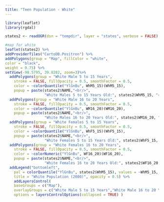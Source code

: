 ```yaml
---
title: "Teen Population - White"
---
```

```r

library(leaflet)
library(rgdal)

states2 <- readOGR(dsn = "tempdir", layer = "states", verbose = FALSE)

#map for white
leaflet(states2) %>%
addProviderTiles("CartoDB.Positron") %>%
addPolygons(group = "Map", fillColor = "white",
color = "black",
weight = 0.75) %>%
setView(-98.5795, 39.8282, zoom=3)%>%
  addPolygons(group = "White Male 5 to 15 Years",
    stroke = FALSE, fillOpacity = 0.5, smoothFactor = 0.5, 
    color = ~colorQuantile("YlGnBu", WhM5_15)(WhM5_15),
    popup = paste(states2$NAME,"<br/>",
                  "White Males 5 to 15 Years Old:", states2$WhM5_15, "<br/>"))%>% 
  addPolygons(group = "White Male 16 to 20 Years",
    stroke = FALSE, fillOpacity = 0.5, smoothFactor = 0.5, 
    color = ~colorQuantile("YlGnBu", WM16_20)(WM16_20),
    popup = paste(states2$NAME,"<br/>",
                  "White Males 16 to 20 Years Old:", states2$WM16_20, "<br/>"))%>%
  addPolygons(group = "White Females 5 to 15 Years",
    stroke = FALSE, fillOpacity = 0.5, smoothFactor = 0.5, 
    color = ~colorQuantile("YlGnBu", WhF5_15)(WhF5_15),
    popup = paste(states2$NAME,"<br/>",
                  "White Females 5 to 15 Years Old:", states2$WhF5_15, "<br/>"))%>%
  addPolygons(group = "White Females 16 to 20 Years",
    stroke = FALSE, fillOpacity = 0.5, smoothFactor = 0.5, 
    color = ~colorNumeric("YlGnBu", WF16_20)(WF16_20),
    popup = paste(states2$NAME,"<br/>",
                  "White Females 16 to 20 Years Old:", states2$WF16_20, "<br/>"))%>%
  addLegend("bottomleft", 
    pal = colorQuantile("YlGnBu", states2$WhM5_15), values = ~WhM5_15,
    title = "White Population (2000)", opacity = 0.5) %>%
    addLayersControl(
    baseGroups = c("Map"),
    overlayGroups = c("White Male 5 to 15 Years","White Male 16 to 20 Years", "White Females 5 to 15 Years", "White Females 16 to 20 Years"),
    options = layersControlOptions(collapsed = TRUE) )
```

